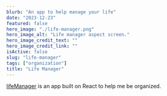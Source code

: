 ```yaml
---
blurb: "An app to help manage your life"
date: "2023-12-23"
featured: false
hero_image: "./life-manager.png"
hero_image_alt: "Life manager aspect screen."
hero_image_credit_text: ""
hero_image_credit_link: ""
isActive: false
slug: "life-manager"
tags: ["organization"]
title: "Life Manager"
---
```


[lifeManager](https://lifemanager.elliotreed.net/) is an app built on React to help me be organized.

